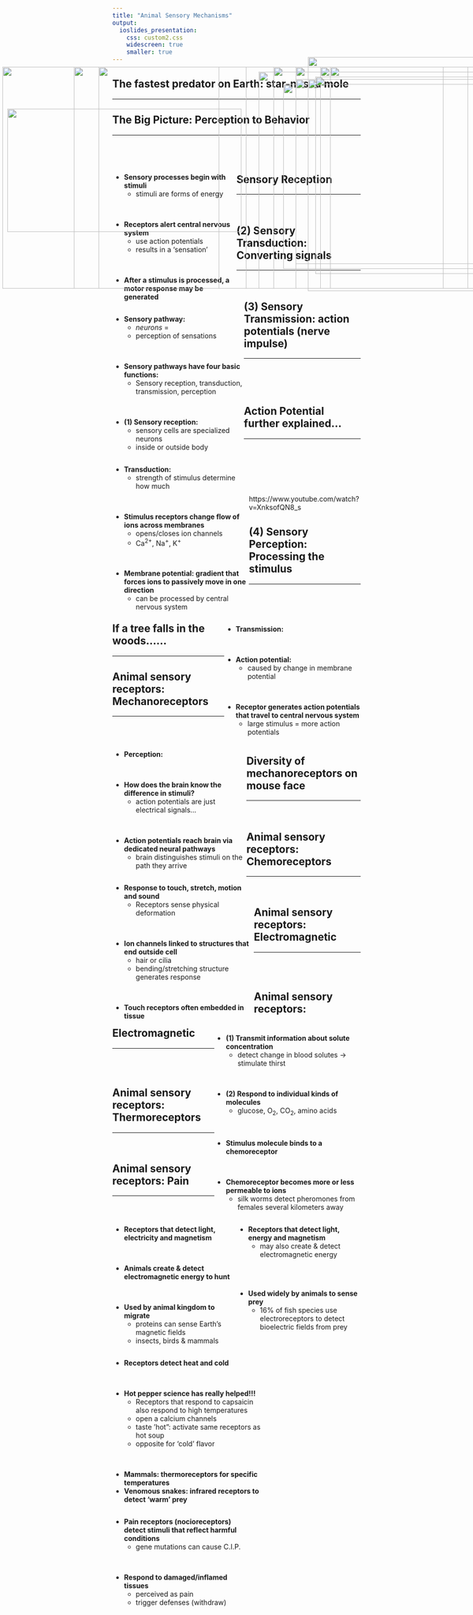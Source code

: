 ```yaml
---
title: "Animal Sensory Mechanisms"
output: 
  ioslides_presentation:
    css: custom2.css
    widescreen: true
    smaller: true
---
```


## The fastest predator on Earth: star-nosed mole
<hr>

<IMG STYLE="position:absolute; TOP:190px; LEFT:200px; WIDTH:700px; HEIGHT:450px" SRC="images/mole.jpg">

<!-- ## Animal Sensory hash-tags -->
<!-- <hr> -->
<!-- <br/> -->

<!-- * **This lecture unpacks the mechanisms by which animals detect and process behaviors** -->

<!-- <br/> -->

<!-- * **#SensoryPath** -->

<!-- <br/> -->


<!-- * **#ReceptorTypes** -->

<!-- <br/> -->


<!-- * **#HowAnimalsHear** -->


## The Big Picture: Perception to Behavior
<hr>
<br/>
<br/>

<div style="float: left; width: 50%;">

* **Sensory processes begin with stimuli**
    + stimuli are forms of energy

<br/>

* **Receptors alert central nervous system**
    + use action potentials
    + results in a 'sensation'

<br/>

* **After a stimulus is processed, a motor response may be generated**

</div>

<IMG STYLE="position:absolute; TOP:190px; LEFT:600px; WIDTH:400px; HEIGHT:450px" SRC="images/mole_sense.jpg">

## Sensory Reception
<hr>
<br/>

<IMG STYLE="position:absolute; TOP:225px; LEFT:575px; WIDTH:475px; HEIGHT:375px" SRC="images/skin.jpg">

<div style="float: left; width: 53%;">

* **Sensory pathway: **   
    + *neurons* = 
    + perception of sensations

<br/>

* **Sensory pathways have four basic functions:**
    + Sensory reception, transduction, transmission, perception

<br/>

* **(1) Sensory reception: **
    + sensory cells are specialized neurons
    + inside or outside body

</div>

## (2) Sensory Transduction: Converting signals
<hr>
<br/>

<div style="float: left; width: 55%;">

* **Transduction: **
    + strength of stimulus determine how much

<br/>

* **Stimulus receptors change flow of ions across membranes**
    + opens/closes ion channels
    + Ca^2+^, Na^+^, K^+^

<br/>

* **Membrane potential: gradient that forces ions to passively move in one direction**
    + can be processed by central nervous system

</div>

<IMG STYLE="position:absolute; TOP:170px; LEFT:625px; WIDTH:400px; HEIGHT:475px" SRC="images/radio.jpg">

## (3) Sensory Transmission: action potentials (nerve impulse)
<hr>
<br/>
<br/>
<br/>

<IMG STYLE="position:absolute; TOP:275px; LEFT:15px; WIDTH:475px; HEIGHT:250px" SRC="images/actionpot.jpg">

<div style="float: right; width: 55%;">

* **Transmission:**

<br/>

* **Action potential: **
    + caused by change in membrane potential

<br/>

* **Receptor generates action potentials that travel to central nervous system**
    + large stimulus = more action potentials

</div>

## Action Potential further explained...
<hr>
<br/>
<br/>
<br/>
<br/>
<br/>

https://www.youtube.com/watch?v=XnksofQN8_s

## (4) Sensory Perception: Processing the stimulus
<hr>
<br/>
<br/>

<div style="float: left; width: 54%;">

* **Perception: **

<br/>

* **How does the brain know the difference in stimuli?**
    + action potentials are just electrical signals...
    
<br/>

* **Action potentials reach brain via dedicated neural pathways**
    + brain distinguishes stimuli on the path they arrive

</div>

<IMG STYLE="position:absolute; TOP:215px; LEFT:600px; WIDTH:475px; HEIGHT:375px" SRC="images/brain.png">

## If a tree falls in the woods......
<hr>

<IMG STYLE="position:absolute; TOP:190px; LEFT:150px; WIDTH:350px; HEIGHT:450px" SRC="images/giftree.jpg">

<IMG STYLE="position:absolute; TOP:190px; LEFT:650px; WIDTH:300px; HEIGHT:450px" SRC="images/giftree2.jpg">

## Animal sensory receptors: Mechanoreceptors
<hr>
<br/>
<br/>

<div style="float: left; width: 57%;">

* **Response to touch, stretch, motion and sound**
    + Receptors sense physical deformation

<br/>

* **Ion channels linked to structures that end outside cell**
    + hair or cilia
    + bending/stretching structure generates response

<br/>

* **Touch receptors often embedded in tissue**

</div>

<IMG STYLE="position:absolute; TOP:210px; LEFT:640px; WIDTH:400px; HEIGHT:400px" SRC="images/skin2.jpg">

## Diversity of mechanoreceptors on mouse face
<hr>
<br/>

<IMG STYLE="position:absolute; TOP:190px; LEFT:200px; WIDTH:750px; HEIGHT:450px" SRC="images/moseface.jpg">

## Animal sensory receptors: Chemoreceptors
<hr>
<br/>

<div style="float: right; width: 59%;">

* **(1) Transmit information about solute concentration**
    + detect change in blood solutes &rarr; stimulate thirst

<br/>

* **(2) Respond to individual kinds of molecules**
    + glucose, O~2~, CO~2~, amino acids

<br/>

* **Stimulus molecule binds to a chemoreceptor**

<br/>

* **Chemoreceptor becomes more or less permeable to ions**
    + silk worms detect pheromones from females several kilometers away
    
</div>

<IMG STYLE="position:absolute; TOP:190px; LEFT:5px; WIDTH:440px; HEIGHT:450px" SRC="images/chemo.jpg">

## Animal sensory receptors: Electromagnetic
<hr>
<br/>
<br/>

<div style="float: left; width: 50%;">

* **Receptors that detect light, electricity and magnetism**

<br/>

* **Animals create & detect electromagnetic energy to hunt**

<br/>

* **Used by animal kingdom to migrate**
    + proteins can sense Earth's magnetic fields
    + insects, birds & mammals
    
</div>

<IMG STYLE="position:absolute; TOP:190px; LEFT:555px; WIDTH:500px; HEIGHT:450px" SRC="images/migrate.jpg">


## Animal sensory receptors: Electromagnetic
<hr>
<br/>
<br/>

<div style="float: left; width: 50%;">

* **Receptors that detect light, energy and magnetism**
    + may also create & detect electromagnetic energy

<br/>
<br/>

* **Used widely by animals to sense prey**
    + 16% of fish species use electroreceptors to detect bioelectric fields from prey
    
</div>

<IMG STYLE="position:absolute; TOP:200px; LEFT:525px; WIDTH:575px; HEIGHT:440px" SRC="images/shark.png">

## Animal sensory receptors: Thermoreceptors
<hr>
<br/>

<div style="float: left; width: 62%;">

* **Receptors detect heat and cold**

<br/>

* **Hot pepper science has really helped!!!**
    + Receptors that respond to capsaicin also respond to high temperatures 
    + open a calcium channels
    + taste 'hot": activate same receptors as hot soup
    + opposite for 'cold' flavor

<br/>

* **Mammals: thermoreceptors for specific temperatures**
* **Venomous snakes: infrared receptors to detect 'warm' prey**

</div>

<IMG STYLE="position:absolute; TOP:190px; LEFT:670px; WIDTH:400px; HEIGHT:450px" SRC="images/thermo3.png">

## Animal sensory receptors: Pain
<hr>
<br/>
<br/>
<br/>

<div style="float: left; width: 55%;">

* **Pain receptors (nocioreceptors) detect stimuli that reflect harmful conditions**
    + gene mutations can cause C.I.P.
    
<br/>

* **Respond to damaged/inflamed tissues**
    + perceived as pain
    + trigger defenses (withdraw)

</div>

<IMG STYLE="position:absolute; TOP:215px; LEFT:625px; WIDTH:400px; HEIGHT:375px" SRC="images/pain.gif">

<!-- ## Equilibrium and hearing: Mechanoreceptors -->
<!-- <hr> -->
<!-- <br/> -->
<!-- <br/> -->
<!-- <br/> -->

<!-- <div style="float: left; width: 53%;"> -->

<!-- * **Hearing is closely related to balance in animals** -->

<!-- <br/> -->

<!-- * **Invertebrates use *statocysts* to sense gravity** -->
<!--     + sand in a chamber with cilia and receptors -->
<!--     + sand re-positions when animal moves -->

<!-- <br/> -->

<!-- * **Insects have hairs that vibrate with sound waves** -->
<!--     + tuning fork for mating -->

<!-- </div> -->

<!-- <IMG STYLE="position:absolute; TOP:225px; LEFT:625px; WIDTH:400px; HEIGHT:400px" SRC="images/stato.jpg"> -->

<!-- ## Equilibrium and hearing: Mechanoreceptors -->
<!-- <hr> -->
<!-- <br/> -->

<!-- <div style="float: left; width: 55%;"> -->

<!-- * **Hearing is closely related to balance in animals** -->
<!--     + *Ear*: mammal sensory organ for hearing and equilibrium -->

<!-- <br/> -->

<!-- * **Hearing: vibrating objects create pressure waves** -->
<!--     + ear *transduces* this stimulus into nerve impulses -->
<!--     + involves 'hair' cells -->
<!--     + brain perceives as sound -->

<!-- <br/> -->

<!-- * **Equilibrium: organs in inner ear** -->
<!--     + hair cells, gels and canals -->
<!--     + detect movement, position, and balance   -->

<!-- </div> -->

<!-- <IMG STYLE="position:absolute; TOP:250px; LEFT:570px; WIDTH:500px; HEIGHT:300px" SRC="images/ear.jpg"> -->

<!-- ## Equilibrium and hearing: lateral line -->
<!-- <hr> -->
<!-- <br/> -->

<!-- <IMG STYLE="position:absolute; TOP:190px; LEFT:150px; WIDTH:800px; HEIGHT:450px" SRC="images/lateralline.jpg"> -->

<!-- ## Evolution of visual perception -->
<!-- <hr> -->
<!-- <br/> -->
<!-- <br/> -->

<!-- * **Light detectors ranges from clusters of cells to complex organs** -->
<!--     + detecting light intensity &rarr; forming images -->

<!-- <br/> -->

<!-- * **Photoreceptors: sensory cells with light absorbing pigments** -->
<!--     + many conserved genes across animals -->

<!-- <br/> -->

<!-- * **Many invertebrates have light-detecting organs** -->
<!--     + eye spots, single lens & compound eyes -->
<!--     + may 'see' color or UV -->

<!-- <IMG STYLE="position:absolute; TOP:190px; LEFT:700px; WIDTH:300px; HEIGHT:450px" SRC="images/compound.jpg"> -->

<!-- ## Single lens eye in vertebrates -->
<!-- <hr> -->

<!-- <IMG STYLE="position:absolute; TOP:225px; LEFT:100px; WIDTH:450px; HEIGHT:400px" SRC="images/eye.jpg"> -->

<!-- <IMG STYLE="position:absolute; TOP:225px; LEFT:600px; WIDTH:400px; HEIGHT:400px" SRC="images/rodscones.jpg"> -->

<!-- ## Taste and smell rely on chemoreceptors -->
<!-- <hr> -->

<!-- <IMG STYLE="position:absolute; TOP:225px; LEFT:50px; WIDTH:500px; HEIGHT:400px" SRC="images/taste2.jpg"> -->

<!-- <IMG STYLE="position:absolute; TOP:225px; LEFT:625px; WIDTH:400px; HEIGHT:400px" SRC="images/taste3.jpg"> -->

<!-- ## Taste and smell rely on chemoreceptors -->
<!-- <hr> -->

<!-- <IMG STYLE="position:absolute; TOP:190px; LEFT:200px; WIDTH:750px; HEIGHT:450px" SRC="images/smell.jpg"> -->

<!-- ## -->

<!-- <IMG STYLE="position:absolute; TOP:50px; LEFT:100px; WIDTH:900px; HEIGHT:600px" SRC="images/motor.jpg"> -->
